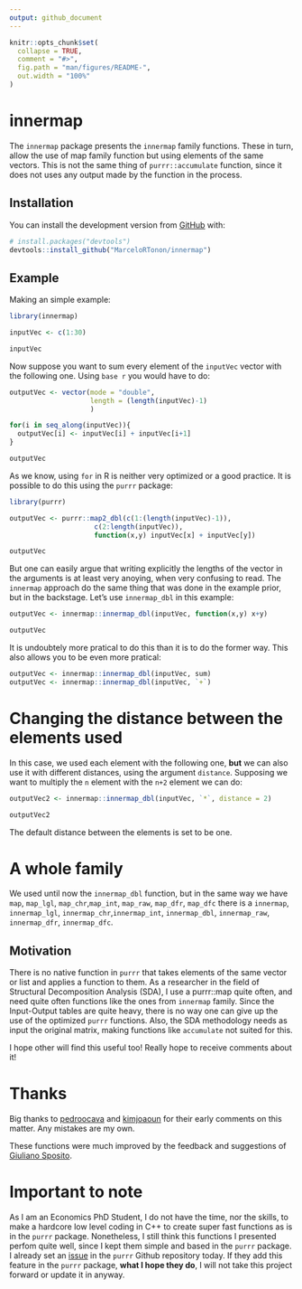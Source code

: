 ```yaml
---
output: github_document
---
```


<!-- README.md is generated from README.Rmd. Please edit that file -->

```r
knitr::opts_chunk$set(
  collapse = TRUE,
  comment = "#>",
  fig.path = "man/figures/README-",
  out.width = "100%"
)
```

# innermap

<!-- badges: start -->
<!-- badges: end -->

The `innermap` package presents the `innermap` family functions. These in turn, allow the use of map family function but using elements of the same vectors. This is not the same thing of `purrr::accumulate` function, since it does not uses any output made by the function in the process.

## Installation

You can install the development version from [GitHub](https://github.com/) with:

``` r
# install.packages("devtools")
devtools::install_github("MarceloRTonon/innermap")
```



## Example

Making an simple example:

```r
library(innermap)

```



```r
inputVec <- c(1:30)

inputVec
```

Now suppose you want to sum every element of the `inputVec` vector with the following one. Using `base r` you would have to do:


```r
outputVec <- vector(mode = "double",
                    length = (length(inputVec)-1)
                    )

for(i in seq_along(inputVec)){
  outputVec[i] <- inputVec[i] + inputVec[i+1]
}

outputVec
```

As we know, using `for` in R is neither very optimized or a good practice. It is possible to do this using the `purrr` package:

```r
library(purrr)

outputVec <- purrr::map2_dbl(c(1:(length(inputVec)-1)),
                     c(2:length(inputVec)),
                     function(x,y) inputVec[x] + inputVec[y])

outputVec
```

But one can easily argue that writing explicitly the lengths of the vector in the arguments is at least very anoying, when very confusing to read. The `innermap` approach do the same thing that was done in the example prior, but in the backstage. Let's use `innermap_dbl` in this example:


```r

outputVec <- innermap::innermap_dbl(inputVec, function(x,y) x+y)

outputVec
```

It is undoubtely more pratical to do this than it is to do the former way. This also allows you to be even more pratical:

```r

outputVec <- innermap::innermap_dbl(inputVec, sum)
outputVec <- innermap::innermap_dbl(inputVec, `+`)
```

# Changing the distance between the elements used

In this case, we used each element with the following one, **but** we can also use it with different distances, using the argument `distance`. Supposing we want to multiply the `n` element with the `n+2` element we can do:

```r

outputVec2 <- innermap::innermap_dbl(inputVec, `*`, distance = 2)

outputVec2
```

The default distance between the elements is set to be one.

# A whole family

We used until now the `innermap_dbl` function, but in the same way we have `map`, `map_lgl`, `map_chr`,`map_int`, `map_raw`, `map_dfr`, `map_dfc` there is a `innermap`, `innermap_lgl`, `innermap_chr`,`innermap_int`, `innermap_dbl`, `innermap_raw`, `innermap_dfr`, `innermap_dfc`.



## Motivation

There is no native function in `purrr` that takes elements of the same vector or list and applies a function to them. As a researcher in the field of Structural Decomposition Analysis (SDA), I use a purrr::map quite often, and need quite often functions like the ones from `innermap` family. Since the Input-Output tables are quite heavy, there is no way one can give up the use of the optimized `purrr` functions. Also, the SDA methodology needs as input the original matrix, making functions like `accumulate` not suited for this.

I hope other will find this useful too! Really hope to receive comments about it! 

# Thanks

Big thanks to [pedroocava](https://github.com/pedrocava/) and [kimjoaoun](https://github.com/kimjoaoun/) for their early comments on this matter. Any mistakes are my own.

These functions were much improved by the feedback and suggestions of [Giuliano Sposito](https://github.com/giulsposito).

# Important to note

As I am an Economics PhD Student, I do not have the time, nor the skills, to make a hardcore low level coding in C++ to create super fast functions as is in the `purrr` package. Nonetheless, I still think this functions I presented perfom quite well, since I kept them simple and based in the `purrr` package. I already set an [issue](https://github.com/tidyverse/purrr/issues/797#issue-721645404) in the `purrr` Github repository today. If they add this feature in the `purrr` package, **what I hope they do**, I will not take this project forward or update it in anyway.
